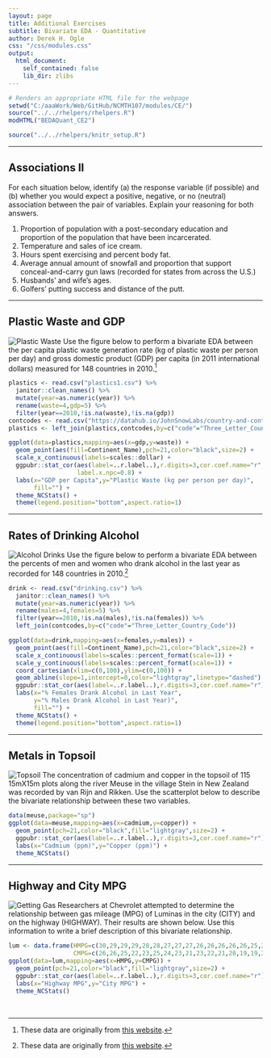 ```yaml
---
layout: page
title: Additional Exercises
subtitle: Bivariate EDA - Quantitative
author: Derek H. Ogle
css: "/css/modules.css"
output:
  html_document:
    self_contained: false
    lib_dir: zlibs
---
```


```r
# Renders an appropriate HTML file for the webpage
setwd("C:/aaaWork/Web/GitHub/NCMTH107/modules/CE/")
source("../../rhelpers/rhelpers.R")
modHTML("BEDAQuant_CE2")
```

```r
source("../../rhelpers/knitr_setup.R")
```

----

## Associations II
For each situation below, identify (a) the response variable (if possible) and (b) whether you would expect a positive, negative, or no (neutral) association between the pair of variables.  Explain your reasoning for both answers.

1. Proportion of population with a post-secondary education and proportion of the population that have been incarcerated.
1. Temperature and sales of ice cream.
1. Hours spent exercising and percent body fat.
1. Average annual amount of snowfall and proportion that support conceal-and-carry gun laws (recorded for states from across the U.S.)
1. Husbands' and wife's ages.
1. Golfers' putting success and distance of the putt.

----

## Plastic Waste and GDP
<img src="http://derekogle.com/NCMTH107/modules/CE/zimgs/plastic_bales.jpeg" alt="Plastic Waste" class="img-right">
Use the figure below to perform a bivariate EDA between the per capita plastic waste generation rate (kg of plastic waste per person per day) and gross domestic product (GDP) per capita (in 2011 international dollars) measured for 148 countries in 2010.[^plasticsdata]

```r
plastics <- read.csv("plastics1.csv") %>%
  janitor::clean_names() %>%
  mutate(year=as.numeric(year)) %>%
  rename(waste=4,gdp=5) %>%
  filter(year==2010,!is.na(waste),!is.na(gdp))
contcodes <- read.csv("https://datahub.io/JohnSnowLabs/country-and-continent-codes-list/r/country-and-continent-codes-list-csv.csv")
plastics <- left_join(plastics,contcodes,by=c("code"="Three_Letter_Country_Code"))

ggplot(data=plastics,mapping=aes(x=gdp,y=waste)) +
  geom_point(aes(fill=Continent_Name),pch=21,color="black",size=2) +
  scale_x_continuous(labels=scales::dollar) +
  ggpubr::stat_cor(aes(label=..r.label..),r.digits=3,cor.coef.name="r",
                   label.x.npc=0.8) +
  labs(x="GDP per Capita",y="Plastic Waste (kg per person per day)",
       fill="") +
  theme_NCStats() +
  theme(legend.position="bottom",aspect.ratio=1)
```

----

## Rates of Drinking Alcohol
<img src="http://derekogle.com/NCMTH107/modules/CE/zimgs/alcohol.jpg" alt="Alcohol Drinks" class="img-right">
Use the figure below to perform a bivariate EDA between the percents of men and women who drank alcohol in the last year as recorded for 148 countries in 2010.[^plasticsdata]

```r
drink <- read.csv("drinking.csv") %>%
  janitor::clean_names() %>%
  mutate(year=as.numeric(year)) %>%
  rename(males=4,females=5) %>%
  filter(year==2010,!is.na(males),!is.na(females)) %>%
  left_join(contcodes,by=c("code"="Three_Letter_Country_Code"))

ggplot(data=drink,mapping=aes(x=females,y=males)) +
  geom_point(aes(fill=Continent_Name),pch=21,color="black",size=2) +
  scale_x_continuous(labels=scales::percent_format(scale=1)) +
  scale_y_continuous(labels=scales::percent_format(scale=1)) +
  coord_cartesian(xlim=c(0,100),ylim=c(0,100)) +
  geom_abline(slope=1,intercept=0,color="lightgray",linetype="dashed") +
  ggpubr::stat_cor(aes(label=..r.label..),r.digits=3,cor.coef.name="r") +
  labs(x="% Females Drank Alcohol in Last Year",
       y="% Males Drank Alcohol in Last Year)",
       fill="") +
  theme_NCStats() +
  theme(legend.position="bottom",aspect.ratio=1)
```

----

## Metals in Topsoil
<img src="zimgs/topsoil.jpg" alt="Topsoil" class="img-right">
The concentration of cadmium and copper in the topsoil of 115 15mX15m plots along the river Meuse in the village Stein in New Zealand was recorded by van Rijn and Rikken. Use the scatterplot below to describe the bivariate relationship between these two variables.

```r
data(meuse,package="sp")
ggplot(data=meuse,mapping=aes(x=cadmium,y=copper)) +
  geom_point(pch=21,color="black",fill="lightgray",size=2) +
  ggpubr::stat_cor(aes(label=..r.label..),r.digits=3,cor.coef.name="r") +
  labs(x="Cadmium (ppm)",y="Copper (ppm)") +
  theme_NCStats()
```

----

## Highway and City MPG
<img src="zimgs/getting_gas.jpg" alt="Getting Gas" class="img-right">
Researchers at Chevrolet attempted to determine the relationship between gas mileage (MPG) of Luminas in the city (CITY) and on the highway (HIGHWAY). Their results are shown below. Use this information to write a brief description of this bivariate relationship.

```r
lum <- data.frame(HMPG=c(30,29,29,29,28,28,27,27,27,26,26,26,26,26,25,25,25,24,24,24,24,23,23,23,22,22,22,22,21,21,21,20,20,20),
                  CMPG=c(26,26,25,22,23,25,24,23,21,23,22,21,20,19,19,20,21,22,21,19,17,18,19,20,19,18,17,16,17,18,19,18,17,16))
ggplot(data=lum,mapping=aes(x=HMPG,y=CMPG)) +
  geom_point(pch=21,color="black",fill="lightgray",size=2) +
  ggpubr::stat_cor(aes(label=..r.label..),r.digits=3,cor.coef.name="r") +
  labs(x="Highway MPG",y="City MPG") +
  theme_NCStats()
```

&nbsp;

[^plasticsdata]: These data are originally from [this website](https://ourworldindata.org/grapher/per-capita-plastic-waste-vs-gdp-per-capita).

[^drinkingdata]: These data are originally from [this website](https://ourworldindata.org/grapher/males-vs-females-who-drank-alcohol-in-last-year).
